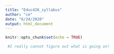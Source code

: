 ---
title: "Educ426_syllabus"
author: "ce"
date: "6/24/2020"
output: html_document
---

```{r setup, include=FALSE}
knitr::opts_chunk$set(echo = TRUE)
```

```{r}
 #I really cannot figure out what is going on!
```

